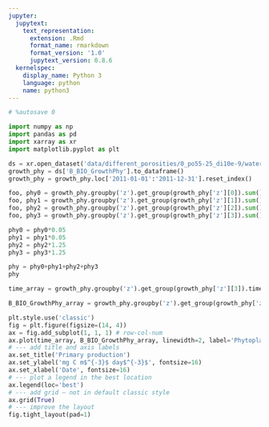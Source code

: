 ```yaml
---
jupyter:
  jupytext:
    text_representation:
      extension: .Rmd
      format_name: rmarkdown
      format_version: '1.0'
      jupytext_version: 0.8.6
  kernelspec:
    display_name: Python 3
    language: python
    name: python3
---
```


```python
# %autosave 0
```

```python
import numpy as np
import pandas as pd
import xarray as xr
import matplotlib.pyplot as plt
```

```python
ds = xr.open_dataset('data/different_porosities/0_po55-25_di10e-9/water.nc')
growth_phy = ds['B_BIO_GrowthPhy'].to_dataframe()
growth_phy = growth_phy.loc['2011-01-01':'2011-12-31'].reset_index()
```

```python
foo, phy0 = growth_phy.groupby('z').get_group(growth_phy['z'][0]).sum()
foo, phy1 = growth_phy.groupby('z').get_group(growth_phy['z'][1]).sum()
foo, phy2 = growth_phy.groupby('z').get_group(growth_phy['z'][2]).sum()
foo, phy3 = growth_phy.groupby('z').get_group(growth_phy['z'][3]).sum()
```

```python
phy0 = phy0*0.05
phy1 = phy1*0.05
phy2 = phy2*1.25
phy3 = phy3*1.25
```

```python
phy = phy0+phy1+phy2+phy3
phy
```

```python
time_array = growth_phy.groupby('z').get_group(growth_phy['z'][3]).time.values
```

```python
B_BIO_GrowthPhy_array = growth_phy.groupby('z').get_group(growth_phy['z'][3]).B_BIO_GrowthPhy.values
```

```python
plt.style.use('classic')
fig = plt.figure(figsize=(14, 4))
ax = fig.add_subplot(1, 1, 1) # row-col-num
ax.plot(time_array, B_BIO_GrowthPhy_array, linewidth=2, label='Phytoplankton growth')
# --- add title and axis labels
ax.set_title('Primary production')
ax.set_ylabel('mg C m$^{-3}$ day$^{-3}$', fontsize=16)
ax.set_xlabel('Date', fontsize=16)
# --- plot a legend in the best location
ax.legend(loc='best')
# --- add grid – not in default classic style
ax.grid(True)
# --- improve the layout
fig.tight_layout(pad=1)
```

```python

```
